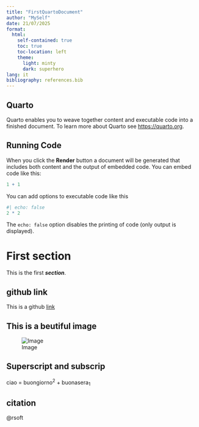 ```yaml
---
title: "FirstQuartoDocument"
author: "MySelf"
date: 21/07/2025
format: 
  html:
    self-contained: true
    toc: true                 
    toc-location: left      
    theme:
      light: minty 
      dark: superhero
lang: it      
bibliography: references.bib
---
```


## Quarto

Quarto enables you to weave together content and executable code into a finished document. To learn more about Quarto see <https://quarto.org>.

## Running Code

When you click the **Render** button a document will be generated that includes both content and the output of embedded code. You can embed code like this:

```r
1 + 1
```

You can add options to executable code like this 

```r
#| echo: false
2 * 2
```

The `echo: false` option disables the printing of code (only output is displayed).

# First section

This is the first ***section***. 

## github link

This is a github [link](https://quarto.org)

## This is a beutiful image

![Image](img/prova1.png)

## Superscript and subscrip

ciao = buongiorno^2^ + buonasera~1~

## citation

@rsoft
